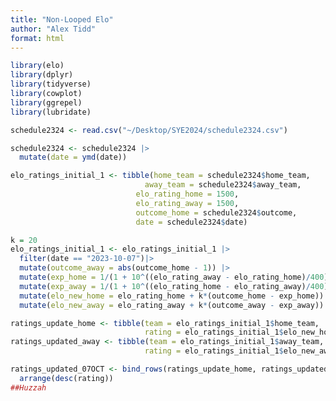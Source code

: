 ```yaml
---
title: "Non-Looped Elo"
author: "Alex Tidd"
format: html
---
```


```r
library(elo)
library(dplyr)
library(tidyverse)
library(cowplot)
library(ggrepel)
library(lubridate)
```

```r
schedule2324 <- read.csv("~/Desktop/SYE2024/schedule2324.csv")
```

```r
schedule2324 <- schedule2324 |>
  mutate(date = ymd(date))
```

```r
elo_ratings_initial_1 <- tibble(home_team = schedule2324$home_team,
                              away_team = schedule2324$away_team,
                            elo_rating_home = 1500,
                            elo_rating_away = 1500,
                            outcome_home = schedule2324$outcome,
                            date = schedule2324$date)
```

```r
k = 20
elo_ratings_initial_1 <- elo_ratings_initial_1 |> 
  filter(date == "2023-10-07")|>
  mutate(outcome_away = abs(outcome_home - 1)) |> 
  mutate(exp_home = 1/(1 + 10^((elo_rating_away - elo_rating_home)/400))) |>
  mutate(exp_away = 1/(1 + 10^((elo_rating_home - elo_rating_away)/400))) |>
  mutate(elo_new_home = elo_rating_home + k*(outcome_home - exp_home)) |>
  mutate(elo_new_away = elo_rating_away + k*(outcome_away - exp_away))
```

```r
ratings_update_home <- tibble(team = elo_ratings_initial_1$home_team,
                              rating = elo_ratings_initial_1$elo_new_home)
ratings_updated_away <- tibble(team = elo_ratings_initial_1$away_team,
                              rating = elo_ratings_initial_1$elo_new_away)
```

```r
ratings_updated_07OCT <- bind_rows(ratings_update_home, ratings_updated_away) |>
  arrange(desc(rating))
##Huzzah
```

